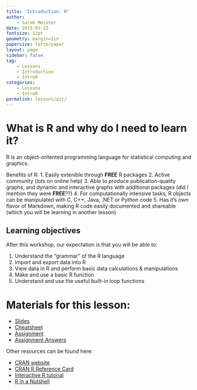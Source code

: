 ```yaml
---
title: "Introduction: R"
author:
    - Sarah Meister
date: 2015-03-23
fontsize: 12pt
geometry: margin=1in
papersize: letterpaper
layout: page
sidebar: false
tag:
    - Lessons
    - Introduction
    - IntroR
categories:
    - Lessons
    - IntroR
permalink: lessons/git/
---
```


# What is R and why do I need to learn it? #

R is an object-oritented programming language for statistical computing and graphics.

Benefits of R:
1. Easily extenible through **FREE** R packages
2. Active community (lots on online help)
3. Able to produce publication-quality graphs, and dynamic and interactive graphs with additional packages (did I mention they were **FREE**??)
4. For computationally intensive tasks, R objects can be manipulated with C, C++, Java, .NET or Python code 
5. Has it's own flavor of Markdown, making R code easily documented and shareable (which you will be learning in another lesson)

## Learning objectives ##

After this workshop, our expectation is that you will be able to:

1. Understand the "grammar" of the R language
2. Import and export data into R
3. View data in R and perform basic data calculations & manipulations
4. Make and use a basic R function 
5. Understand and use the useful built-in loop functions

# Materials for this lesson: #

* [Slides](slides/)
* [Cheatsheet](cheatsheet/)
* [Assignment](assignment/)
* [Assignment Answers](answer)

Other resources can be found here:

* [CRAN website](https://cran.r-project.org/)
* [CRAN R Reference Card](https://cran.r-project.org/doc/contrib/Short-refcard.pdf)
* [Interactive R tutorial](http://tryr.codeschool.com/)
* [R in a Nutshell](http://web.udl.es/Biomath/Bioestadistica/R/Manuals/r_in_a_nutshell.pdf)


